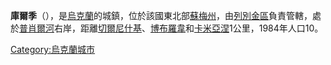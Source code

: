 '''庫爾季'''（{{lang-uk|Курди}}），是[[烏克蘭|烏克蘭]]的城鎮，位於該國東北部[[蘇梅州|蘇梅州]]，由[[列別金區|列別金區]]負責管轄，處於[[普肖爾河|普肖爾河]]右岸，距離[[切爾尼什基|切爾尼什基]]、[[博布羅韋_(列別金區)|博布羅韋]]和[[卡米亞涅_(列別金區)|卡米亞涅]]1公里，1984年人口10。

{{Ukraine-geo-stub}}
[[Category:烏克蘭城市|Category:烏克蘭城市]]